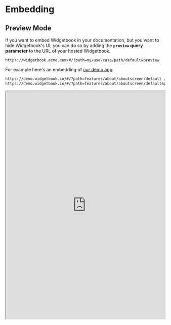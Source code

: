 # Embedding

## Preview Mode

If you want to embed Widgetbook in your documentation, but you want to hide Widgetbook's UI, you can do so by adding the **`preview` query parameter** to the URL of your hosted Widgetbook.

```url
https://widgetbook.acme.com/#/?path=my/use-case/path/default&preview
```

For example here's an embedding of [our demo app](https://demo.widgetbook.io/):

```diff
https://demo.widgetbook.io/#/?path=features/about/aboutscreen/default // [!code --]
https://demo.widgetbook.io/#/?path=features/about/aboutscreen/default&preview // [!code ++]
```

<iframe
  src="https://demo.widgetbook.io/#/?path=features/about/aboutscreen/default&preview"
  width="100%"
  height="720px"
/>

<br />
<Info>
  You can host your Widgetbook using [Widgetbook Cloud
  Builds](/cloud/builds/overview).
</Info>

## Customizing Panels

You may want to show or hide certain panels in the embedded Widgetbook. You can do this by adding the **`panels` query parameter** to the URL of your hosted Widgetbook.

<Warning>
  The `panels` query parameter is not compatible with the `preview` query
  parameter. If you use both, the `panels` parameter will be ignored.
</Warning>

```url
# Knobs panel only
https://widgetbook.acme.com/#/?path=my/use-case/path/default&panels=knobs
```

```url
# Knobs and Addons panels
https://widgetbook.acme.com/#/?path=my/use-case/path/default&panels=knobs,addons
```

```url
# Navigation panel only
https://widgetbook.acme.com/#/?path=my/use-case/path/default&panels=navigation
```
